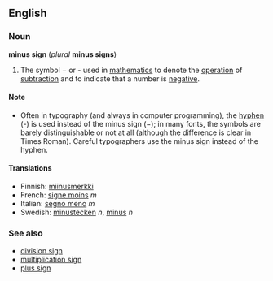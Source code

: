 ==English==
===Noun===
'''minus sign''' (''plural'' '''minus signs''')

#The symbol − or - used in [[mathematics]] to denote the [[operation]] of [[subtraction]] and to indicate that a number is [[negative]].

====Note====
*Often in typography (and always in computer programming), the [[hyphen]] (-) is used instead of the minus sign (−); in many fonts, the symbols are barely distinguishable or not at all (although the difference is clear in Times Roman).  Careful typographers use the minus sign instead of the hyphen.

====Translations====
*Finnish: [[miinusmerkki]]
*French: [[signe moins]] ''m''
*Italian: [[segno meno]] ''m''
*Swedish: [[minustecken]] ''n'', [[minus]] ''n''


===See also===
*[[division sign]]
*[[multiplication sign]]
*[[plus sign]]

<!-- Please note the following when editing this page:

* A minus sign is a mathematical symbol, not a punctuation mark
* Hyphens and dashes are not the same as minus signs (nor as each other)
* Translations should therefore be for the mathematical symbol only

-->